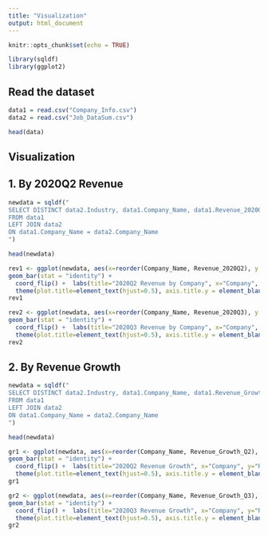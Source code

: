 ```yaml
---
title: "Visualization"
output: html_document
---
```


```r
knitr::opts_chunk$set(echo = TRUE)
```

```r
library(sqldf)
library(ggplot2)
```

## Read the dataset
```r
data1 = read.csv("Company_Info.csv")
data2 = read.csv("Job_DataSum.csv")
```

```r
head(data)
```

## Visualization

## 1. By 2020Q2 Revenue
```r
newdata = sqldf("
SELECT DISTINCT data2.Industry, data1.Company_Name, data1.Revenue_2020Q2, data1.Revenue_2020Q3
FROM data1
LEFT JOIN data2
ON data1.Company_Name = data2.Company_Name
")
```

```r
head(newdata)
```

```r
rev1 <- ggplot(newdata, aes(x=reorder(Company_Name, Revenue_2020Q2), y = Revenue_2020Q2, fill=Industry)) +     
geom_bar(stat = "identity") +
  coord_flip() +  labs(title="2020Q2 Revenue by Company", x="Company", y="Revenue in 2020-Q2 (USD million)") +
  theme(plot.title=element_text(hjust=0.5), axis.title.y = element_blank())
rev1

rev2 <- ggplot(newdata, aes(x=reorder(Company_Name, Revenue_2020Q3), y = Revenue_2020Q3, fill=Industry)) +     
geom_bar(stat = "identity") +
  coord_flip() +  labs(title="2020Q3 Revenue by Company", x="Company", y="Revenue in 2020-Q3 (USD million)") +
  theme(plot.title=element_text(hjust=0.5), axis.title.y = element_blank())
rev2
```

## 2. By Revenue Growth

```r
newdata = sqldf("
SELECT DISTINCT data2.Industry, data1.Company_Name, data1.Revenue_Growth_Q2, data1.Revenue_Growth_Q3
FROM data1
LEFT JOIN data2
ON data1.Company_Name = data2.Company_Name
")
```

```r
head(newdata)
```

```r
gr1 <- ggplot(newdata, aes(x=reorder(Company_Name, Revenue_Growth_Q2), y = Revenue_Growth_Q2, fill = Industry)) +     
geom_bar(stat = "identity") +
  coord_flip() +  labs(title="2020Q2 Revenue Growth", x="Company", y="Revenue Growth (%)") +
  theme(plot.title=element_text(hjust=0.5), axis.title.y = element_blank())
gr1

gr2 <- ggplot(newdata, aes(x=reorder(Company_Name, Revenue_Growth_Q3), y = Revenue_Growth_Q3, fill = Industry)) +     
geom_bar(stat = "identity") +
  coord_flip() +  labs(title="2020Q3 Revenue Growth", x="Company", y="Revenue Growth (%)") +
  theme(plot.title=element_text(hjust=0.5), axis.title.y = element_blank())
gr2
```

